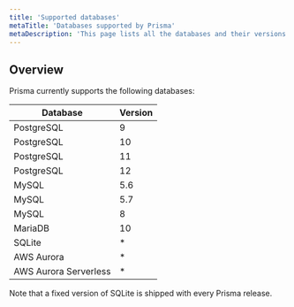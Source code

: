 ```yaml
---
title: 'Supported databases'
metaTitle: 'Databases supported by Prisma'
metaDescription: 'This page lists all the databases and their versions that are supported by Prisma.'
---
```


## Overview

Prisma currently supports the following databases:

| Database   | Version |
| ---------- | ------- |
| PostgreSQL | 9       |
| PostgreSQL | 10      |
| PostgreSQL | 11      |
| PostgreSQL | 12      |
| MySQL      | 5.6     |
| MySQL      | 5.7     |
| MySQL      | 8       |
| MariaDB    | 10      |
| SQLite     | *       |
| AWS Aurora | *       |
| AWS Aurora Serverless | *       |


Note that a fixed version of SQLite is shipped with every Prisma release.
